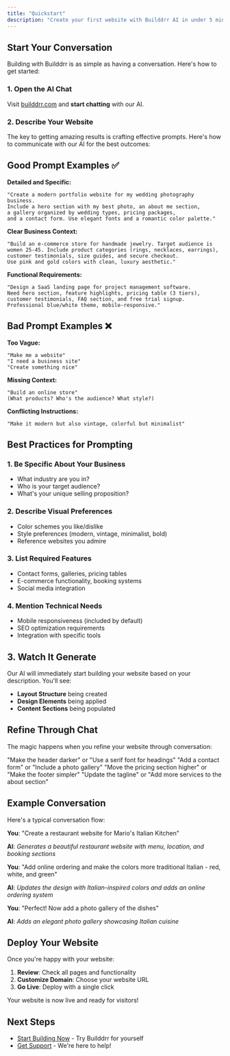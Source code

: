 ```yaml
---
title: "Quickstart"
description: "Create your first website with Builddrr AI in under 5 minutes"
---
```


## Start Your Conversation

Building with Builddrr is as simple as having a conversation. Here's how to get started:

### 1. Open the AI Chat

Visit [builddrr.com](https://builddrr.com) and **start chatting** with our AI.

### 2. Describe Your Website

The key to getting amazing results is crafting effective prompts. Here's how to communicate with our AI for the best outcomes:

## Good Prompt Examples ✅

**Detailed and Specific:**

```
"Create a modern portfolio website for my wedding photography business.
Include a hero section with my best photo, an about me section,
a gallery organized by wedding types, pricing packages,
and a contact form. Use elegant fonts and a romantic color palette."
```

**Clear Business Context:**

```
"Build an e-commerce store for handmade jewelry. Target audience is
women 25-45. Include product categories (rings, necklaces, earrings),
customer testimonials, size guides, and secure checkout.
Use pink and gold colors with clean, luxury aesthetic."
```

**Functional Requirements:**

```
"Design a SaaS landing page for project management software.
Need hero section, feature highlights, pricing table (3 tiers),
customer testimonials, FAQ section, and free trial signup.
Professional blue/white theme, mobile-responsive."
```

## Bad Prompt Examples ❌

**Too Vague:**

```
"Make me a website"
"I need a business site"
"Create something nice"
```

**Missing Context:**

```
"Build an online store"
(What products? Who's the audience? What style?)
```

**Conflicting Instructions:**

```
"Make it modern but also vintage, colorful but minimalist"
```

## Best Practices for Prompting

### 1. **Be Specific About Your Business**

- What industry are you in?
- Who is your target audience?
- What's your unique selling proposition?

### 2. **Describe Visual Preferences**

- Color schemes you like/dislike
- Style preferences (modern, vintage, minimalist, bold)
- Reference websites you admire

### 3. **List Required Features**

- Contact forms, galleries, pricing tables
- E-commerce functionality, booking systems
- Social media integration

### 4. **Mention Technical Needs**

- Mobile responsiveness (included by default)
- SEO optimization requirements
- Integration with specific tools

## 3. Watch It Generate

Our AI will immediately start building your website based on your description. You'll see:

- **Layout Structure** being created
- **Design Elements** being applied
- **Content Sections** being populated

## Refine Through Chat

The magic happens when you refine your website through conversation:

<CardGroup cols={2}>
  <Card title="Adjust Design" icon="palette">
    "Make the header darker" or "Use a serif font for headings"
  </Card>
  <Card title="Add Features" icon="plus">
    "Add a contact form" or "Include a photo gallery"
  </Card>
  <Card title="Modify Layout" icon="layout">
    "Move the pricing section higher" or "Make the footer simpler"
  </Card>
  <Card title="Change Content" icon="edit">
    "Update the tagline" or "Add more services to the about section"
  </Card>
</CardGroup>

## Example Conversation

Here's a typical conversation flow:

**You**: "Create a restaurant website for Mario's Italian Kitchen"

**AI**: _Generates a beautiful restaurant website with menu, location, and booking sections_

**You**: "Add online ordering and make the colors more traditional Italian - red, white, and green"

**AI**: _Updates the design with Italian-inspired colors and adds an online ordering system_

**You**: "Perfect! Now add a photo gallery of the dishes"

**AI**: _Adds an elegant photo gallery showcasing Italian cuisine_

## Deploy Your Website

Once you're happy with your website:

1. **Review**: Check all pages and functionality
2. **Customize Domain**: Choose your website URL
3. **Go Live**: Deploy with a single click

Your website is now live and ready for visitors!

## Next Steps

- [Start Building Now](https://builddrr.com) - Try Builddrr for yourself
- [Get Support](https://discord.gg/Fg8qtgMN) - We're here to help!

